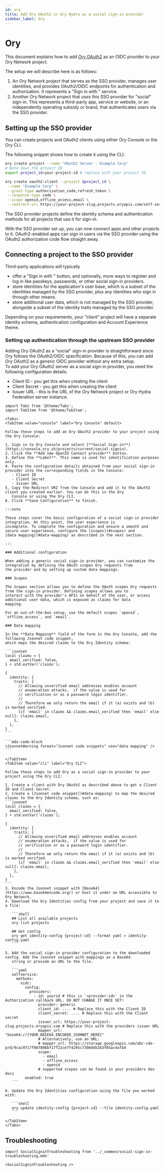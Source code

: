 ```yaml
---
id: ory
title: Add Ory OAuth2 or Ory Hydra as a social sign-in provider
sidebar_label: Ory
---
```


# Ory

This document explains how to add [Ory OAuth2](../../oauth2-oidc/index.md) as an OIDC provider to your Ory Network project.

The setup we will describe here is as follows:

1. An Ory Network project that serves as the SSO provider, manages user identities, and provides OAuth2/OIDC endpoints for
   authentication and authorization. It represents a "Sign in with <Your Brand>" service.
2. Another Ory Network project that _uses_ this SSO provider for "social" sign-in. This represents a third-party app, service or
   website, or an independently operating subsidy or brand, that authenticates users via the SSO provider.

## Setting up the SSO provider

You can create projects and OAuth2 clients using either Ory Console or the Ory CLI.

The following snippet shows how to create it using the CLI:

```bash
ory create project --name "OAuth2 Server - Example Corp"
# Note down the project ID
export project_id=your-project-id # replace with your project ID

ory create oauth2-client --project $project_id \
 --name "Example Corp" \
 --grant-type authorization_code,refresh_token \
 --response-type code \
 --scope openid,offline_access,email \
 --redirect-uri https://your-project-slug.projects.oryapis.com/self-service/methods/oidc/callback/H1o_k--i # replace with your redirect URI
```

The SSO provider projects define the identity schema and authentication methods for all projects that use it for sign-in.

With the SSO provider set up, you can now connect apps and other projects to it. OAuth2-enabled apps can sign in users via the SSO
provider using the OAuth2 authorization code flow straight away.

## Connecting a project to the SSO provider

Third-party applications will typically

- offer a "Sign in with <Your Brand>" button, and optionally, more ways to register and log in like passkeys, passwords, or other
  social sign-in providers.
- store identities for the application's user base, which is a subset of the identities managed by the SSO provider, plus any
  identities who sign in through other means.
- store additional user data, which is not managed by the SSO provider, alongside a subset of the identity traits managed by the
  SSO provider.

Depending on your requirements, your "client" project will have a separate identity schema, authentication configuration and
Account Experience theme.

### Setting up authentication through the upstream SSO provider

Adding Ory OAuth2 as a "social" sign-in provider is straightforward since Ory follows the OAuth2/OIDC specification. Because of
this, you can add Ory OAuth2 as a generic OIDC provider without any extra setup.  
To add your Ory OAuth2 server as a social sign-in provider, you need the following configuration details:

- Client ID - you get this when creating the client
- Client Secret - you get this when creating the client
- Issuer URL - this is the URL of the Ory Network project or Ory Hydra Federation server instance.

````mdx-code-block
import Tabs from '@theme/Tabs';
import TabItem from '@theme/TabItem';

<Tabs>
<TabItem value="console" label="Ory Console" default>

Follow these steps to add an Ory OAuth2 provider to your project using the Ory Console:

1. Sign in to Ory Console and select [**Social Sign-in**](https://console.ory.sh/projects/current/social-signin).
2. Click the **Add new OpenID Connect provider** button.
3. Define the **Label**. This name is used for identification purposes only.
4. Paste the configuration details obtained from your social sign-in provider into the corresponding fields in the Console:
   - Client ID
   - Client Secret
   - Issuer URL
5. Copy the Redirect URI from the Console and add it to the OAuth2 client you created earlier. You can do this in the Ory
   Console or using the Ory CLI.
6. Click **Save Configuration** to finish.

:::note

These steps cover the basic configuration of a social sign-in provider integration. At this point, the user experience is
incomplete. To complete the configuration and ensure a smooth and secure user experience, configure the [scopes](#scopes) and
[data mapping](#data-mapping) as described in the next section.

:::

### Additional configuration

When adding a generic social sign-in provider, you can customize the integration by defining the OAuth scopes Ory requests from
the provider and by setting up custom data mappings.

### Scopes

The Scopes section allows you to define the OAuth scopes Ory requests from the sign-in provider. Defining scopes allows you to
interact with the provider's APIs on behalf of the user, or access additional user data, which is exposed as claims for data
mapping.

For an out-of-the-box setup, use the default scopes `openid`, `offline_access`, and `email`.

### Data mapping

In the **Data Mapping** field of the form in the Ory Console, add the following Jsonnet code snippet,
which maps the desired claims to the Ory Identity schema:

```jsonnet
local claims = {
  email_verified: false,
} + std.extVar('claims');

{
  identity: {
    traits: {
      // Allowing unverified email addresses enables account
      // enumeration attacks,  if the value is used for
      // verification or as a password login identifier.
      //
      // Therefore we only return the email if it (a) exists and (b) is marked verified.
      [if 'email' in claims && claims.email_verified then 'email' else null]: claims.email,
    },
  },
}
```

```mdx-code-block
<JsonnetWarning format="Jsonnet code snippets" use="data mapping" />
```

</TabItem>
<TabItem value="cli" label="Ory CLI">

Follow these steps to add Ory as a social sign-in provider to your project using the Ory CLI:

1. Create a client with Ory OAuth2 as described above to get a Client ID and Client Secret.
2. Create a [Jsonnet code snippet](#data-mapping) to map the desired claims to the Ory Identity schema, such as:
```jsonnet
local claims = {
  email_verified: false,
} + std.extVar('claims');

{
  identity: {
    traits: {
      // Allowing unverified email addresses enables account
      // enumeration attacks,  if the value is used for
      // verification or as a password login identifier.
      //
      // Therefore we only return the email if it (a) exists and (b) is marked verified.
      [if 'email' in claims && claims.email_verified then 'email' else null]: claims.email,
    },
  },
}
```
3. Encode the Jsonnet snippet with [Base64](https://www.base64encode.org/) or host it under an URL accessible to Ory Network.
4. Download the Ory Identities config from your project and save it to a file:

   ```shell
   ## List all available projects
   ory list projects

   ## Get config
   ory get identity-config {project-id} --format yaml > identity-config.yaml
   ```

5. Add the social sign-in provider configuration to the downloaded config. Add the Jsonnet snippet with mappings as a Base64
   string or provide an URL to the file.

   ```yaml
   selfservice:
     methods:
       oidc:
         config:
           providers:
             - id: yourid # this is `<provider-id>` in the Authorization callback URL. DO NOT CHANGE IT ONCE SET!
               provider: generic
               client_id: .... # Replace this with the Client ID
               client_secret: .... # Replace this with the Client secret
               issuer_url: https://your-project-slug.projects.oryapis.com # Replace this with the providers issuer URL
               mapper_url: "base64://{YOUR_BASE64_ENCODED_JSONNET_HERE}"
               # Alternatively, use an URL:
               # mapper_url: https://storage.googleapis.com/abc-cde-prd/9cac9717f007808bf17f22ce7f4295c739604b183f05ac4afb4
               scope:
                 - email
                 - offline_access
                 - openid
               # supported scopes can be found in your providers dev docs
         enabled: true
   ```

6. Update the Ory Identities configuration using the file you worked with:

   ```shell
   ory update identity-config {project-id} --file identity-config.yaml
   ```

</TabItem>
</Tabs>
````

## Troubleshooting

```mdx-code-block
import SocialSigninTroubleshooting from '../_common/social-sign-in-troubleshooting.mdx'

<SocialSigninTroubleshooting />
```
